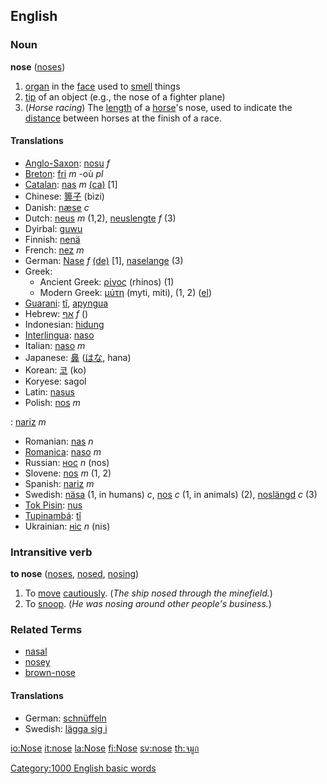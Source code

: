 {{Wikipedia}}

==English==

===Noun===
'''nose''' ([[noses]])

# [[organ]] in the [[face]] used to [[smell]] things
# [[tip]] of an object (e.g., the nose of a fighter plane)
# (''Horse racing'') The [[length]] of a [[horse]]'s nose, used to indicate the [[distance]] between horses at the finish of a race.

====Translations====
*[[Anglo-Saxon]]: [[nosu]] ''f''
*[[Breton]]: [[fri]] ''m'' -où ''pl''
*[[Catalan]]: [[nas]] ''m'' [[:ca:nas|(ca)]] [1]
*Chinese: [[箅子]] (bìzi)
*Danish: [[næse]] ''c''
*Dutch: [[neus]] ''m'' (1,2), [[neuslengte]] ''f'' (3)
*Dyirbal: [[guwu]]
*Finnish: [[nenä]]
*French: [[nez]] ''m''
*German: [[Nase]] ''f'' [[:de:Nase|(de)]] [1], [[naselange]] (3)
*Greek:
**Ancient Greek: [[ρίνος]] (rhinos) (1)
**Modern Greek: [[μύτη]] (myti, miti), (1, 2) ([[:el:Μύτη|el]])
*[[Guarani]]: [[tĩ]], [[apyngua]]
*Hebrew: [[אף]] ''f'' ()
*Indonesian: [[hidung]]
*[[Interlingua]]: [[naso]]
*Italian: [[naso]] ''m''
*Japanese: [[鼻]] ([[はな]], hana)
*Korean: [[코]] (ko)
*Koryese: sagol
*Latin: [[nasus]]
*Polish: [[nos]] ''m''
{{pt}}: [[nariz]] ''m''
*Romanian: [[nas]] ''n''
*[[Romanica]]: [[naso]] ''m''
*Russian: [[нос]] ''n'' (nos)
*Slovene: [[nos]] ''m'' (1, 2)
*Spanish: [[nariz]] ''m''
*Swedish: [[näsa]] (1, in humans) ''c'', [[nos]] ''c'' (1, in animals) (2), [[noslängd]] ''c'' (3)
*[[Tok Pisin]]: [[nus]]
*[[Tupinambá]]: [[tĩ]]
*Ukrainian: [[ніс]] ''n'' (nis)

===Intransitive verb===
'''to nose''' ([[noses]], [[nosed]], [[nosing]])

#To [[move]] [[cautiously]].  (''The ship nosed through the minefield.'')
#To [[snoop]].  (''He was nosing around other people's business.'')

===Related Terms===
*[[nasal]]
*[[nosey]]
*[[brown-nose]]

====Translations====
*German: [[schnüffeln]]
*Swedish: [[lägga sig i]]

[[Category:1000 English basic words]]

[[io:Nose]]
[[it:nose]]
[[la:Nose]]
[[fi:Nose]]
[[sv:nose]]
[[th:จมูก]]